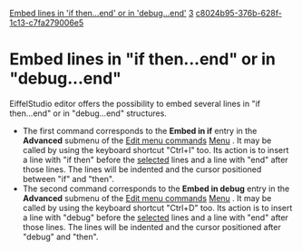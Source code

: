 [[Property:title|Embed lines in 'if then...end' or in 'debug...end']]
[[Property:weight|3]]
[[Property:uuid|c8024b95-376b-628f-1c13-c7fa279006e5]]
=Embed lines in "if then...end" or in "debug...end"=

EiffelStudio editor offers the possibility to embed several lines in "if then...end" or in "debug...end" structures. 
* The first command corresponds to the '''Embed in if''' entry in the '''Advanced''' submenu of the [[Edit menu commands]]  [[Edit menu commands| Menu]] . It may be called by using the keyboard shortcut "Ctrl+I" too. Its action is to insert a line with "if then" before the [[Selection|selected]]  lines and a line with "end" after those lines. The lines will be indented and the cursor positioned between "if" and "then". 
* The second command corresponds to the '''Embed in debug''' entry in the '''Advanced''' submenu of the [[Edit menu commands]]  [[Edit menu commands| Menu]] . It may be called by using the keyboard shortcut "Ctrl+D" too. Its action is to insert a line with "debug" before the [[Selection|selected]]  lines and a line with "end" after those lines. The lines will be indented and the cursor positioned after "debug" and "then". 

{{note|If there is no selection, these commands will be applied to the current line. }}




